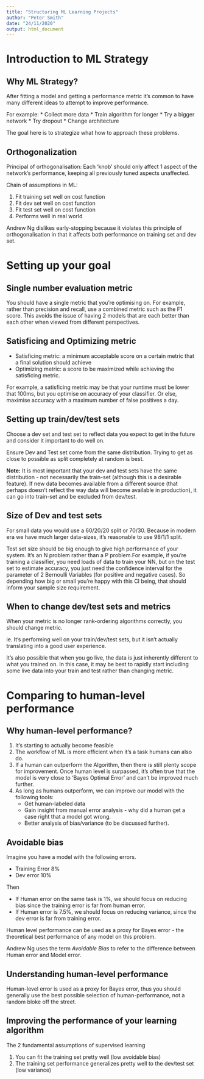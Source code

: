 ```yaml
---
title: "Structuring ML Learning Projects"
author: "Peter Smith"
date: "24/11/2020"
output: html_document
---
```


# Introduction to ML Strategy


## Why ML Strategy? 

After fitting a model and getting a performance metric it's common to have many different ideas to attempt to improve performance.

For example: 
* Collect more data
* Train algorithm for longer
* Try a bigger network
* Try dropout
* Change architecture

The goal here is to strategize what how to approach these problems.

## Orthogonalization

Principal of orthogonalisation: Each 'knob' should only affect 1 aspect of the network's performance, keeping all previously tuned aspects unaffected.

Chain of assumptions in ML:

1. Fit training set well on cost function
2. Fit dev set well on cost function
3. Fit test set well on cost function
4. Performs well in real world

Andrew Ng dislikes early-stopping because it violates this principle of orthogonalisation in that it affects both performance on training set and dev set.

# Setting up your goal

## Single number evaluation metric

You should have a single metric that you're optimising on. For example, rather than precision and recall, use a combined metric such as the F1 score. This avoids the issue of having 2 models that are each better than each other when viewed from different perspectives. 

## Satisficing and Optimizing metric

* Satisficing metric: a minimum acceptable score on a certain metric that a final solution should achieve
* Optimizing metric: a score to be maximized while achieving the satisficing metric.

For example, a satisficing metric may be that your runtime must be lower that 100ms, but you optimise on accuracy of your classifier. Or else, maximise accuracy with a maximum number of false positives a day.

## Setting up train/dev/test sets

Choose a dev set and test set to reflect data you expect to get in the future and consider it important to do well on.

Ensure Dev and Test set come from the same distribution. Trying to get as close to possible as split completely at random is best.

__Note:__ It is most important that your dev and test sets have the same distribution - not necessarily the train-set (although this is a desirable feature). If new data becomes available from a different source (that perhaps doesn't reflect the way data will become available in production), it can go into train-set and be excluded from dev/test.

## Size of Dev and test sets

For small data you would use a 60/20/20 split or 70/30. Because in modern era we have much larger data-sizes, it's reasonable to use 98/1/1 split.

Test set size should be big enough to give high performance of your system. It's an N problem rather than a P problem.For example, if you're training a classifier, you need loads of data to train your NN, but on the test set to estimate accuracy, you just need the confidence interval for the parameter of 2 Bernoulli Variables (for positive and negative cases). So depending how big or small you're happy with this CI being, that should inform your sample size requirement.

## When to change dev/test sets and metrics

When your metric is no longer rank-ordering algorithms correctly, you should change metric.

ie. It's performing well on your train/dev/test sets, but it isn't actually translating into a good user experience.

It's also possible that when you go live, the data is just inherently different to what you trained on. In this case, it may be best to rapidly start including some live data into your train and test rather than changing metric.

# Comparing to human-level performance

## Why human-level performance?

1. It's starting to actually become feasible
2. The workflow of ML is more efficient when it's a task humans can also do.
3. If a human can outperform the Algorithm, then there is still plenty scope for improvement. Once human level is surpassed, it's often true that the model is very close to 'Bayes Optimal Error' and can't be improved much further.
4. As long as humans outperform, we can improve our model with the following tools:
    - Get human-labeled data
    - Gain insight from manual error analysis - why did a human get a case right that a model got wrong.
    - Better analysis of bias/variance (to be discussed further).

## Avoidable bias

Imagine you have a model with the following errors.

* Training Error 8%
* Dev error 10%

Then

* If Human error on the same task is 1%, we should focus on reducing bias since the training error is far from human error.
* If Human error is 7.5%, we should focus on reducing variance, since the dev error is far from training error.

Human level performance can be used as a proxy for Bayes error - the theoretical best performance of any model on this problem. 

Andrew Ng uses the term _Avoidable Bias_ to refer to the difference between Human error and Model error. 

## Understanding human-level performance

Human-level error is used as a proxy for Bayes error, thus you should generally use the best possible selection of human-performance, not a random bloke off the street.

## Improving the performance of your learning algorithm

The 2 fundamental assumptions of supervised learning

1. You can fit the training set pretty well (low avoidable bias)
2. The training set performance generalizes pretty well to the dev/test set (low variance)



